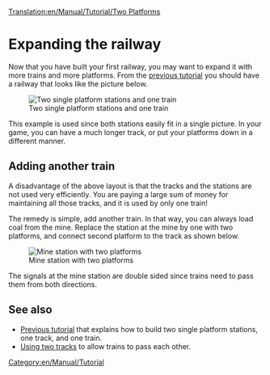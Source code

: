 [[Translation:en/Manual/Tutorial/Two Platforms]]
= Expanding the railway =
Now that you have built your first railway, you may want to expand it with more trains and more platforms.
From the [[en/Tutorial/tutorial|previous tutorial]] you should have a railway that looks like the picture below.

[[File:en/Manual/Tutorial/Singletrain.png|Two single platform stations and one train]]

This example is used since both stations easily fit in a single picture. In your game, you can have a much longer track, or put your platforms down in a different manner.


== Adding another train ==
A disadvantage of the above layout is that the tracks and the stations are not used very efficiently. You are paying a large sum of money for maintaining all those tracks, and it is used by only one train!

The remedy is simple, add another train. In that way, you can always load coal from the mine. Replace the station at the mine by one with two platforms, and connect second platform to the track as shown below.

[[File:en/Manual/Tutorial/TwotrainsOnetrack.png|Mine station with two platforms]]

The signals at the mine station are double sided since trains need to pass them from both directions.


== See also ==
* [[en/Manual/Tutorial/Main Page|Previous tutorial]] that explains how to build two single platform stations, one track, and one train.
* [[en/Tutorial/Two Tracks|Using two tracks]] to allow trains to pass each other.

[[Category:en/Manual/Tutorial]]